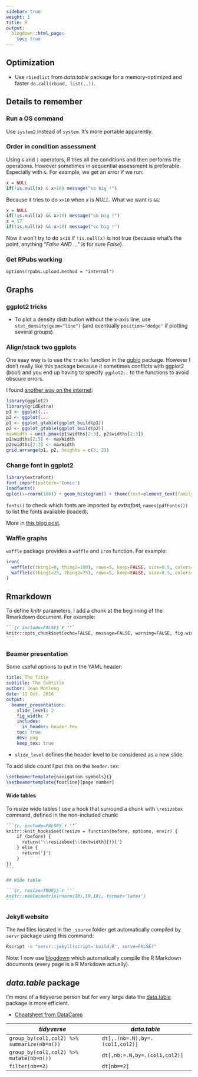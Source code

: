 ```yaml
---
sidebar: true
weight: 1
title: R
output:
  blogdown::html_page:
    toc: true
---
```


## Optimization

+ Use `rbindlist` from *data.table* package for a memory-optimized and faster `do.call(rbind, list(..))`.

## Details to remember

### Run a OS command

Use `system2` instead of `system`. It's more portable apparently.

### Order in condition assessment

Using `&` and `|` operators, *R* tries all the conditions and then performs the operations. However sometimes in sequential assessment is preferable. Especially with `&`. For example, we get an error if we run:

~~~r
x = NULL
if(!is.null(x) & x>10) message("so big !")
~~~

Because it tries to do `x>10` when *x* is *NULL*. What we want is `&&`:

~~~r
x = NULL
if(!is.null(x) && x>10) message("so big !")
x = 17
if(!is.null(x) && x>10) message("so big !")
~~~

Now it won't try to do `x<10` if `!is.null(x)` is not true (because what's the point, anything "*False AND ...*" is for sure *False*).

### Get RPubs working

`options(rpubs.upload.method = "internal")`

## Graphs

### ggplot2 tricks

+ To plot a density distribution without the x-axis line, use `stat_density(geom="line")` (and eventually `position="dodge"` if plotting several groups).

### Align/stack two ggplots

One easy way is to use the `tracks` function in the [ggbio](https://bioconductor.org/packages/release/bioc/html/ggbio.html) package. However I don't really like this package because it sometimes conflicts with ggplot2 (boo!) and you end up having to specify `ggplot2::` to the functions to avoid obscure errors.

I found [another way on the internet](http://www.exegetic.biz/blog/2015/05/r-recipe-aligning-axes-in-ggplot2/):

~~~r
library(ggplot2)
library(gridExtra)
p1 <- ggplot(...
p2 <- ggplot(...
p1 <- ggplot_gtable(ggplot_build(p1))
p2 <- ggplot_gtable(ggplot_build(p2))
maxWidth = unit.pmax(p1$widths[2:3], p2$widths[2:3])
p1$widths[2:3] <- maxWidth
p2$widths[2:3] <- maxWidth
grid.arrange(p1, p2, heights = c(3, 2))
~~~

### Change font in ggplot2

~~~r
library(extrafont)
font_import(pattern='Comic')
loadfonts()
qplot(x=rnorm(100)) + geom_histogram() + theme(text=element_text(family="Comic Sans MS")) + ggtitle('Ouch')
~~~

`fonts()` to check which fonts are imported by *extrafont*, `names(pdfFonts())` to list the fonts available (loaded).

More in [this blog post](http://blog.revolutionanalytics.com/2012/09/how-to-use-your-favorite-fonts-in-r-charts.html).

### Waffle graphs

`waffle` package provides a `waffle` and `iron` function. For example:

~~~r
iron(
  waffle(c(thing1=0, thing2=100), rows=5, keep=FALSE, size=0.5, colors=c("#af9139", "#544616")),
  waffle(c(thing1=25, thing2=75), rows=5, keep=FALSE, size=0.5, colors=c("#af9139", "#544616"))
)
~~~

## Rmarkdown

To define *knitr* parameters, I add a chunk at the beginning of the Rmarkdown document. For example:

~~~md
```{r include=FALSE}`r ''`
knitr::opts_chunk$set(echo=FALSE, message=FALSE, warning=FALSE, fig.width=10)
```
~~~

### Beamer presentation

Some useful options to put in the YAML header:

~~~yaml
title: The Title
subtitle: The Subtitle
author: Jean Monlong
date: 11 Oct. 2016
output:
  beamer_presentation:
    slide_level: 2
    fig_width: 7
    includes:
      in_header: header.tex
    toc: true
    dev: png
    keep_tex: true
~~~

+ `slide_level` defines the header level to be considered as a new slide.

To add slide count I put this on the `header.tex`:

~~~tex
\setbeamertemplate{navigation symbols}{}
\setbeamertemplate{footline}[page number]
~~~

#### Wide tables

To resize wide tables I use a hook that surround a chunk with `\resizebox` command, defined in the non-included chunk:

~~~md
```{r, include=FALSE}`r ''`
knitr::knit_hooks$set(resize = function(before, options, envir) {
    if (before) {
      return('\\resizebox{\\textwidth}{!}{')
    } else {
      return('}')
    }
})
```

## Wide table

```{r, resize=TRUE}}`r ''`
knitr::kable(matrix(rnorm(10),10,10), format='latex')
```
~~~

### Jekyll website

The `Rmd` files located in the `_source` folder get automatically compiled by `servr` package using this command:

~~~sh
Rscript -e "servr::jekyll(script='build.R', serve=FALSE)"
~~~

Note: I now use [blogdown](https://bookdown.org/yihui/blogdown/) which automatically compile the R Markdown documents (every page is a R Markdown actually).

## *data.table* package

I'm more of a tidyverse person but for very large data the [data.table](https://cran.r-project.org/web/packages/data.table/) package is more efficient.

- [Cheatsheet from DataCamp](https://s3.amazonaws.com/assets.datacamp.com/blog_assets/datatable_Cheat_Sheet_R.pdf)

| *tidyverse* | *data.table* |
| --- | --- |
| `group_by(col1,col2) %>% summarize(nb=n())` | `dt[,.(nb=.N),by=.(col1,col2)]` |
| `group_by(col1,col2) %>% mutate(nb=n())` | `dt[,nb:=.N,by=.(col1,col2)]` |
| `filter(nb==2)` | `dt[nb==2]` |
